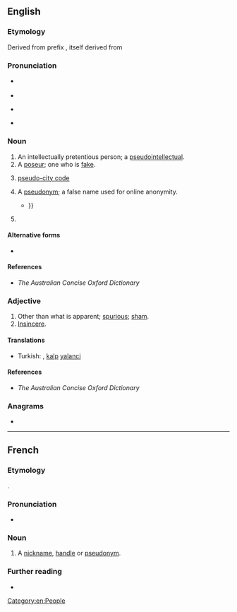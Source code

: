 {{also|pseudo-|pseŭdo-}}
==English==

===Etymology===
Derived from prefix {{m|en|pseudo-}}, itself derived from {{der|en|grc|ψευδής||false, lying}}

===Pronunciation===
* {{a|RP}} {{IPA|en|/ˈs(j)uːdəʊ/}}
* {{audio|en|LL-Q1860 (eng)-Vealhurl-pseudo.wav ‎|Audio (UK)}}
* {{a|US}} {{IPA|en|/ˈsuːdoʊ/}}
* {{rhymes|en|uːdəʊ}}

===Noun===
{{en-noun}}

# An intellectually pretentious person; a [[pseudointellectual]].
# A [[poseur]]; one who is [[fake]].
# {{lb|en|travel industry|informal}} [[pseudo-city code]]
# {{lb|en|Internet}} A [[pseudonym]]; a false name used for online anonymity.
#* {{quote-book|en|year=2011|author=Divina Frau-Meigs|title=Media Matters in the Cultural Contradictions of the "Information Society"|page=299|passage=Issues such as verifiability (for age declared), anonymity (in spite of '''pseudos''' and avatars) and traceability are at stake{{...}}}}
# {{clipping of|en|pseudoephedrine}}

====Alternative forms====
* {{l|en|pseud}}

====References====
* ''The Australian Concise Oxford Dictionary''

===Adjective===
{{en-adj|-}}

# Other than what is apparent; [[spurious]]; [[sham]].
# [[insincere|Insincere]].

====Translations====
{{trans-top|spurious, sham}}
{{trans-mid}}
{{trans-bottom}}

{{trans-see|insincere}}

{{checktrans-top}}
* Turkish: {{t+|tr|sahte}}, [[kalp]] [[yalanci]]
{{trans-mid}}
{{trans-bottom}}

====References====
* ''The Australian Concise Oxford Dictionary''

===Anagrams===
* {{anagrams|en|a=deopsu|does up|doupes|souped}}

[[Category:en:People]]

----

==French==

===Etymology===
{{clipping|fr|pseudonyme}}.

===Pronunciation===
* {{fr-IPA|pseûdo}}

===Noun===
{{fr-noun|m}}

# A [[nickname]], [[handle]] or [[pseudonym]].

===Further reading===
* {{R:TLFi}}
